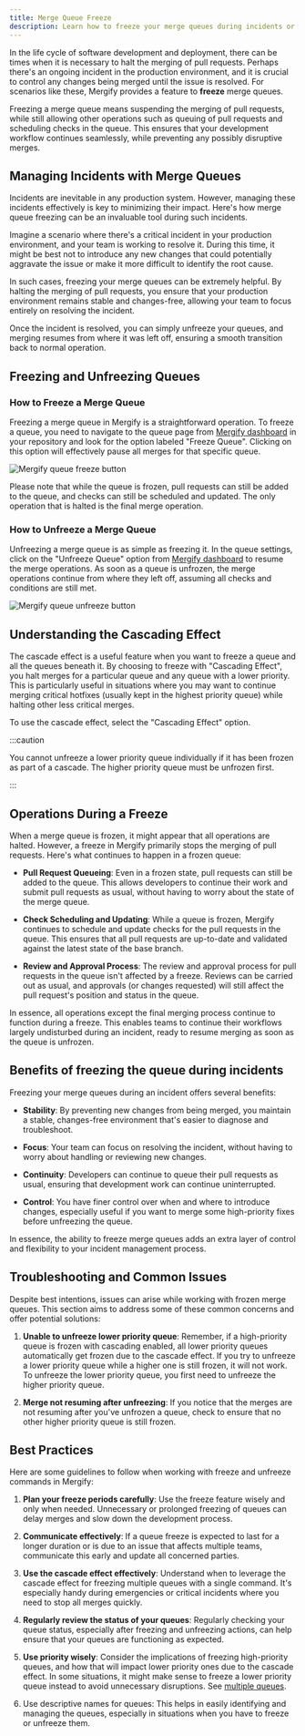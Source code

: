 ```yaml
---
title: Merge Queue Freeze
description: Learn how to freeze your merge queues during incidents or planned events.
---
```



In the life cycle of software development and deployment, there can be times
when it is necessary to halt the merging of pull requests. Perhaps there's an
ongoing incident in the production environment, and it is crucial to control
any changes being merged until the issue is resolved. For scenarios like these,
Mergify provides a feature to **freeze** merge queues.

Freezing a merge queue means suspending the merging of pull requests, while
still allowing other operations such as queuing of pull requests and scheduling
checks in the queue. This ensures that your development workflow continues
seamlessly, while preventing any possibly disruptive merges.

## Managing Incidents with Merge Queues

Incidents are inevitable in any production system. However, managing these
incidents effectively is key to minimizing their impact. Here's how merge queue
freezing can be an invaluable tool during such incidents.

Imagine a scenario where there's a critical incident in your production
environment, and your team is working to resolve it. During this time, it might
be best not to introduce any new changes that could potentially aggravate the
issue or make it more difficult to identify the root cause.

In such cases, freezing your merge queues can be extremely helpful. By halting
the merging of pull requests, you ensure that your production environment
remains stable and changes-free, allowing your team to focus entirely on
resolving the incident.

Once the incident is resolved, you can simply unfreeze your queues, and merging
resumes from where it was left off, ensuring a smooth transition back to normal
operation.

## Freezing and Unfreezing Queues

### How to Freeze a Merge Queue

Freezing a merge queue in Mergify is a straightforward operation. To freeze a
queue, you need to navigate to the queue page from [Mergify
dashboard](https://dashboard.mergify.com) in your repository and look for the
option labeled "Freeze Queue". Clicking on this option will effectively pause
all merges for that specific queue.

<Image src={freezeButtonScreenshot} alt="Mergify queue freeze button" />

Please note that while the queue is frozen, pull requests can still be added to
the queue, and checks can still be scheduled and updated. The only operation
that is halted is the final merge operation.

### How to Unfreeze a Merge Queue

Unfreezing a merge queue is as simple as freezing it. In the queue settings,
click on the "Unfreeze Queue" option from [Mergify
dashboard](https://dashboard.mergify.com) to resume the merge operations. As
soon as a queue is unfrozen, the merge operations continue from where they left
off, assuming all checks and conditions are still met.

<Image src={unfreezeButtonScreenshot} alt="Mergify queue unfreeze button" />

## Understanding the Cascading Effect

The cascade effect is a useful feature when you want to freeze a queue and all
the queues beneath it. By choosing to freeze with "Cascading Effect", you halt
merges for a particular queue and any queue with a lower priority. This is
particularly useful in situations where you may want to continue merging
critical hotfixes (usually kept in the highest priority queue) while halting
other less critical merges.

To use the cascade effect, select the "Cascading Effect" option.

:::caution

  You cannot unfreeze a lower priority queue individually if it has been frozen
  as part of a cascade. The higher priority queue must be unfrozen first.

:::

## Operations During a Freeze

When a merge queue is frozen, it might appear that all operations are halted.
However, a freeze in Mergify primarily stops the merging of pull requests.
Here's what continues to happen in a frozen queue:

- **Pull Request Queueing**: Even in a frozen state, pull requests can still be
  added to the queue. This allows developers to continue their work and submit
  pull requests as usual, without having to worry about the state of the merge
  queue.

- **Check Scheduling and Updating**: While a queue is frozen, Mergify continues
  to schedule and update checks for the pull requests in the queue. This
  ensures that all pull requests are up-to-date and validated against the
  latest state of the base branch.

- **Review and Approval Process**: The review and approval process for pull
  requests in the queue isn't affected by a freeze. Reviews can be carried out
  as usual, and approvals (or changes requested) will still affect the pull
  request's position and status in the queue.

In essence, all operations except the final merging process continue to
function during a freeze. This enables teams to continue their workflows
largely undisturbed during an incident, ready to resume merging as soon as the
queue is unfrozen.

## Benefits of freezing the queue during incidents

Freezing your merge queues during an incident offers several benefits:

- **Stability**: By preventing new changes from being merged, you maintain a
  stable, changes-free environment that's easier to diagnose and troubleshoot.

- **Focus**: Your team can focus on resolving the incident, without having to
  worry about handling or reviewing new changes.

- **Continuity**: Developers can continue to queue their pull requests as
  usual, ensuring that development work can continue uninterrupted.

- **Control**: You have finer control over when and where to introduce changes,
  especially useful if you want to merge some high-priority fixes before
  unfreezing the queue.

In essence, the ability to freeze merge queues adds an extra layer of control
and flexibility to your incident management process.

## Troubleshooting and Common Issues

Despite best intentions, issues can arise while working with frozen merge
queues. This section aims to address some of these common concerns and offer
potential solutions:

1. **Unable to unfreeze lower priority queue**: Remember, if a high-priority
   queue is frozen with cascading enabled, all lower priority queues
   automatically get frozen due to the cascade effect. If you try to unfreeze a
   lower priority queue while a higher one is still frozen, it will not work.
   To unfreeze the lower priority queue, you first need to unfreeze the higher
   priority queue.

2. **Merge not resuming after unfreezing**: If you notice that the merges are
   not resuming after you've unfrozen a queue, check to ensure that no other
   higher priority queue is still frozen.

## Best Practices

Here are some guidelines to follow when working with freeze and unfreeze
commands in Mergify:

1. **Plan your freeze periods carefully**: Use the freeze feature wisely and
   only when needed. Unnecessary or prolonged freezing of queues can delay
   merges and slow down the development process.

2. **Communicate effectively**: If a queue freeze is expected to last for a
   longer duration or is due to an issue that affects multiple teams,
   communicate this early and update all concerned parties.

3. **Use the cascade effect effectively**: Understand when to leverage the
   cascade effect for freezing multiple queues with a single command. It's
   especially handy during emergencies or critical incidents where you need to
   stop all merges quickly.

4. **Regularly review the status of your queues**: Regularly checking your
   queue status, especially after freezing and unfreezing actions, can help
   ensure that your queues are functioning as expected.

5. **Use priority wisely**: Consider the implications of freezing high-priority
   queues, and how that will impact lower priority ones due to the cascade
   effect. In some situations, it might make sense to freeze a lower priority
   queue instead to avoid unnecessary disruptions. See [multiple
   queues](multi).

6. Use descriptive names for queues: This helps in easily identifying and
   managing the queues, especially in situations when you have to freeze or
   unfreeze them.
